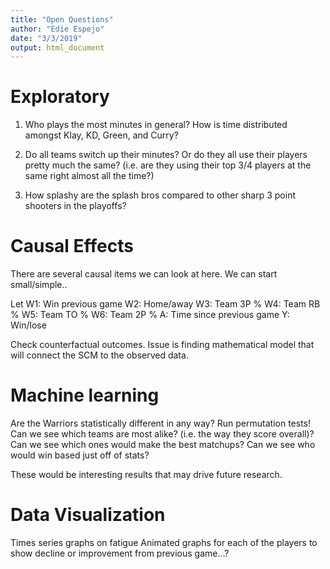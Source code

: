 ```yaml
---
title: "Open Questions"
author: "Edie Espejo"
date: "3/3/2019"
output: html_document
---
```


# Exploratory
1. Who plays the most minutes in general? How is time distributed amongst Klay, KD, Green, and Curry?

2. Do all teams switch up their minutes? Or do they all use their players pretty much the same? (i.e. are they using their top 3/4 players at the same right almost all the time?)

3. How splashy are the splash bros compared to other sharp 3 point shooters in the playoffs?


# Causal Effects
There are several causal items we can look at here. We can start small/simple..

Let W1: Win previous game
    W2: Home/away
    W3: Team 3P %
    W4: Team RB %
    W5: Team TO %
    W6: Team 2P %
    A:  Time since previous game
    Y:  Win/lose

Check counterfactual outcomes. Issue is finding mathematical model that will connect the SCM to the observed data.


# Machine learning
Are the Warriors statistically different in any way? Run permutation tests!
Can we see which teams are most alike? (i.e. the way they score overall)?
Can we see which ones would make the best matchups? 
Can we see who would win based just off of stats?

These would be interesting results that may drive future research.


# Data Visualization
Times series graphs on fatigue
Animated graphs for each of the players to show decline or improvement from previous game...?

